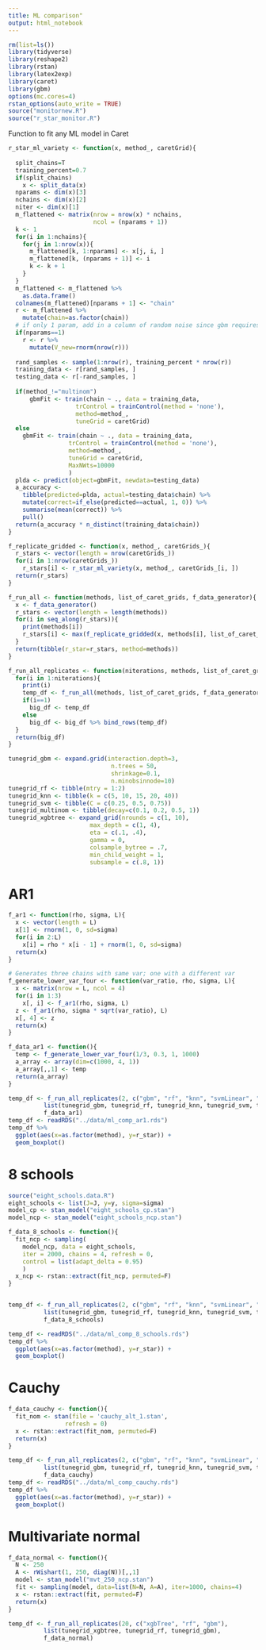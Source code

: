 ```yaml
---
title: ML comparison"
output: html_notebook
---
```


```r
rm(list=ls())
library(tidyverse)
library(reshape2)
library(rstan)
library(latex2exp)
library(caret)
library(gbm)
options(mc.cores=4)
rstan_options(auto_write = TRUE)
source("monitornew.R")
source("r_star_monitor.R")
```

Function to fit any ML model in Caret
```r
r_star_ml_variety <- function(x, method_, caretGrid){
  
  split_chains=T
  training_percent=0.7
  if(split_chains)
    x <- split_data(x)
  nparams <- dim(x)[3]
  nchains <- dim(x)[2]
  niter <- dim(x)[1]
  m_flattened <- matrix(nrow = nrow(x) * nchains,
                        ncol = (nparams + 1))
  k <- 1
  for(i in 1:nchains){
    for(j in 1:nrow(x)){
      m_flattened[k, 1:nparams] <- x[j, i, ]
      m_flattened[k, (nparams + 1)] <- i
      k <- k + 1
    }
  }
  m_flattened <- m_flattened %>% 
    as.data.frame()
  colnames(m_flattened)[nparams + 1] <- "chain"
  r <- m_flattened %>% 
    mutate(chain=as.factor(chain))
  # if only 1 param, add in a column of random noise since gbm requires >1 dims
  if(nparams==1)
    r <- r %>% 
      mutate(V_new=rnorm(nrow(r)))
  
  rand_samples <- sample(1:nrow(r), training_percent * nrow(r))
  training_data <- r[rand_samples, ]
  testing_data <- r[-rand_samples, ]
  
  if(method_!="multinom")
      gbmFit <- train(chain ~ ., data = training_data, 
                   trControl = trainControl(method = 'none'),
                   method=method_,
                   tuneGrid = caretGrid)
  else
    gbmFit <- train(chain ~ ., data = training_data, 
                 trControl = trainControl(method = 'none'),
                 method=method_,
                 tuneGrid = caretGrid,
                 MaxNWts=10000
                 )
  plda <- predict(object=gbmFit, newdata=testing_data)
  a_accuracy <- 
    tibble(predicted=plda, actual=testing_data$chain) %>%
    mutate(correct=if_else(predicted==actual, 1, 0)) %>% 
    summarise(mean(correct)) %>% 
    pull()
  return(a_accuracy * n_distinct(training_data$chain))
}

f_replicate_gridded <- function(x, method_, caretGrids_){
  r_stars <- vector(length = nrow(caretGrids_))
  for(i in 1:nrow(caretGrids_))
    r_stars[i] <- r_star_ml_variety(x, method_, caretGrids_[i, ])
  return(r_stars)
}

f_run_all <- function(methods, list_of_caret_grids, f_data_generator){
  x <- f_data_generator()
  r_stars <- vector(length = length(methods))
  for(i in seq_along(r_stars)){
    print(methods[i])
    r_stars[i] <- max(f_replicate_gridded(x, methods[i], list_of_caret_grids[[i]]))
  }
  return(tibble(r_star=r_stars, method=methods))
}

f_run_all_replicates <- function(niterations, methods, list_of_caret_grids, f_data_generator){
  for(i in 1:niterations){
    print(i)
    temp_df <- f_run_all(methods, list_of_caret_grids, f_data_generator) %>% mutate(iter=i)
    if(i==1)
      big_df <- temp_df
    else
      big_df <- big_df %>% bind_rows(temp_df)
  }
  return(big_df)
}

tunegrid_gbm <- expand.grid(interaction.depth=3, 
                             n.trees = 50,
                             shrinkage=0.1,
                             n.minobsinnode=10)
tunegrid_rf <- tibble(mtry = 1:2)
tunegrid_knn <- tibble(k = c(5, 10, 15, 20, 40))
tunegrid_svm <- tibble(C = c(0.25, 0.5, 0.75))
tunegrid_multinom <- tibble(decay=c(0.1, 0.2, 0.5, 1))
tunegrid_xgbtree <- expand_grid(nrounds = c(1, 10),
                       max_depth = c(1, 4),
                       eta = c(.1, .4),
                       gamma = 0,
                       colsample_bytree = .7,
                       min_child_weight = 1,
                       subsample = c(.8, 1))
```


# AR1
```r
f_ar1 <- function(rho, sigma, L){
  x <- vector(length = L)
  x[1] <- rnorm(1, 0, sd=sigma)
  for(i in 2:L)
    x[i] = rho * x[i - 1] + rnorm(1, 0, sd=sigma)
  return(x)
}

# Generates three chains with same var; one with a different var
f_generate_lower_var_four <- function(var_ratio, rho, sigma, L){
  x <- matrix(nrow = L, ncol = 4)
  for(i in 1:3)
    x[, i] <- f_ar1(rho, sigma, L)
  z <- f_ar1(rho, sigma * sqrt(var_ratio), L)
  x[, 4] <- z
  return(x)
}

f_data_ar1 <- function(){
  temp <- f_generate_lower_var_four(1/3, 0.3, 1, 1000)
  a_array <- array(dim=c(1000, 4, 1))
  a_array[,,1] <- temp
  return(a_array)
}

temp_df <- f_run_all_replicates(2, c("gbm", "rf", "knn", "svmLinear", "multinom"),
          list(tunegrid_gbm, tunegrid_rf, tunegrid_knn, tunegrid_svm, tunegrid_multinom),
          f_data_ar1)
temp_df <- readRDS("../data/ml_comp_ar1.rds")
temp_df %>%
  ggplot(aes(x=as.factor(method), y=r_star)) +
  geom_boxplot()
```

# 8 schools
```r
source("eight_schools.data.R")
eight_schools <- list(J=J, y=y, sigma=sigma)
model_cp <- stan_model("eight_schools_cp.stan")
model_ncp <- stan_model("eight_schools_ncp.stan")

f_data_8_schools <- function(){
  fit_ncp <- sampling(
    model_ncp, data = eight_schools,
    iter = 2000, chains = 4, refresh = 0,
    control = list(adapt_delta = 0.95)
    )
  x_ncp <- rstan::extract(fit_ncp, permuted=F)
}


temp_df <- f_run_all_replicates(2, c("gbm", "rf", "knn", "svmLinear", "multinom"),
          list(tunegrid_gbm, tunegrid_rf, tunegrid_knn, tunegrid_svm, tunegrid_multinom),
          f_data_8_schools)

temp_df <- readRDS("../data/ml_comp_8_schools.rds")
temp_df %>%
  ggplot(aes(x=as.factor(method), y=r_star)) +
  geom_boxplot()
```

# Cauchy
```r
f_data_cauchy <- function(){
  fit_nom <- stan(file = 'cauchy_alt_1.stan',
                refresh = 0)
  x <- rstan::extract(fit_nom, permuted=F)
  return(x)
}

temp_df <- f_run_all_replicates(2, c("gbm", "rf", "knn", "svmLinear", "multinom"),
          list(tunegrid_gbm, tunegrid_rf, tunegrid_knn, tunegrid_svm, tunegrid_multinom),
          f_data_cauchy)
temp_df <- readRDS("../data/ml_comp_cauchy.rds")
temp_df %>%
  ggplot(aes(x=as.factor(method), y=r_star)) +
  geom_boxplot()
```

# Multivariate normal
```r
f_data_normal <- function(){
  N <- 250
  A <- rWishart(1, 250, diag(N))[,,1]
  model <- stan_model("mvt_250_ncp.stan")
  fit <- sampling(model, data=list(N=N, A=A), iter=1000, chains=4)
  x <- rstan::extract(fit, permuted=F)
  return(x)
}

temp_df <- f_run_all_replicates(20, c("xgbTree", "rf", "gbm"),
          list(tunegrid_xgbtree, tunegrid_rf, tunegrid_gbm),
          f_data_normal)
```





